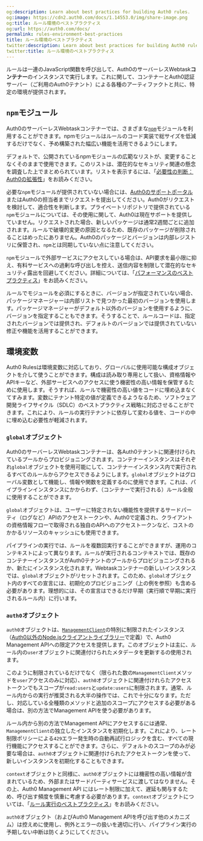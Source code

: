 ```yaml
---
og:description: Learn about best practices for building Auth0 rules.
og:image: https://cdn2.auth0.com/docs/1.14553.0/img/share-image.png
og:title: ルール環境のベストプラクティス
og:url: https://auth0.com/docs/
permalink: rules-environment-best-practices
title: ルール環境のベストプラクティス
twitter:description: Learn about best practices for building Auth0 rules.
twitter:title: ルール環境のベストプラクティス
---
```




ルールは一連のJavaScript関数を呼び出して、Auth0のサーバーレスWebtask**コンテナー**のインスタンスで実行します。これに関して、コンテナーとAuth0認証サーバー（ご利用のAuth0テナント）による各種のアーティファクトと共に、特定の環境が提供されます。

## `npm`モジュール

Auth0のサーバーレスWebtaskコンテナーでは、さまざまな[`npm`](https://www.npmjs.com/)モジュールを利用することができます。npmモジュールはルールのコード実装で総サイズを低減するだけでなく、予め構築された幅広い機能を活用できるようにします。

デフォルトで、公開されているnpmモジュールの広範なリストが、変更することなくそのままで使用できます。このリストは、潜在的なセキュリティ関連の懸念を調査した上でまとめられています。リストを表示するには、「[必要性の判断：Auth0の拡張性](https://auth0-extensions.github.io/canirequire/)」をお読みください。

必要な`npm`モジュールが提供されていない場合には、[Auth0のサポートポータル](https://support.auth0.com/)またはAuth0の担当者までリクエストを提出してください。Auth0がリクエストを検討して、適合性を判断します。プライベートリポジトリで提供されている`npm`モジュールについては、その使用に関して、Auth0は現在サポートを提供していません。リクエストされた場合、新しいパッケージは通常2週間ごとに追加されます。ルールで破壊的変更の原因となるため、既存のパッケージが削除されることはめったにありません。Auth0のパッケージとバージョンは内部レジストリに保管され、`npm`とは同期していない点に注意してください。

`npm`モジュールで外部サービスにアクセスしている場合は、API要求を最小限に抑え、有料サービスへの過剰な呼び出しを控え、送信内容を制限して潜在的なセキュリティ露出を回避してください。詳細については、「[パフォーマンスのベストプラクティス](/not-found/70zpztJMDHy4q0bwO4Xzgn/performance-best-practices)」をお読みください。

ルールでモジュールを必須にするときに、バージョンが指定されていない場合、パッケージマネージャーは内部リストで見つかった最初のバージョンを使用します。パッケージマネージャーがデフォルト以外のバージョンを使用するように、バージョンを指定することもできます。そうすることで、ルールコードは、指定されたバージョンでは提供され、デフォルトのバージョンでは提供されていない修正や機能を活用することができます。

## 環境変数

Auth0 Rulesは環境変数に対応しており、グローバルに使用可能な構成オブジェクトを介して使うことができます。構成は読み取り専用として扱い、資格情報やAPIキーなど、外部サービスへのアクセスに使う機密性の高い情報を保管するために使用します。そうすれば、ルールで機密性の高い値をコードに埋め込まなくてすみます。変数にテナント特定の値が定義できるようなるため、ソフトウェア開発ライフサイクル（SDLC）のベストプラクティス戦略に対応させることができます。これにより、ルールの実行テナントに依存して変わる値を、コードの中に埋め込む必要性が軽減されます。

### `global`オブジェクト

Auth0のサーバーレスWebtaskコンテナーは、各Auth0テナントに関連付けられているプールからプロビジョニングされます。コンテナーインスタンスはそれぞれ`global`オブジェクトを使用可能にして、コンテナーインスタンス内で実行されるすべてのルールからアクセスできるようにします。`global`オブジェクトはグローバル変数として機能し、情報や関数を定義するのに使用できます。これは、パイプラインインスタンスにかからわず、（コンテナーで実行される）ルール全般に使用することができます。



`global`オブジェクトは、ユーザーに特定されない機能性を提供するサードパーティ（ログなど）APIのアクセストークンや、Auth0で定義され、クライアントの資格情報フローで取得される独自のAPIへのアクセストークンなど、コストのかかるリソースのキャッシュにも使用できます。

パイプラインの実行では、ルールを複数回実行することができますが、運用のコンテキストによって異なります。ルールが実行されるコンテキストでは、既存のコンテナーインスタンスがAuth0テナントのプールからプロビジョニングされるか、新たにインスタンス化されます。Webtaskコンテナーの新しいインスタンスでは、`global`オブジェクトがリセットされます。このため、`global`オブジェクト内のすべての宣言には、初期化のプロビジョニング（上の例を参照）も含める必要があります。理想的には、その宣言はできるだけ早期（実行順で早期に実行されるルール内）に行います。

### `auth0`オブジェクト

`auth0`オブジェクトは、[`ManagementClient`](https://github.com/auth0/node-auth0#management-api-client)の特別に制限されたインスタンス（[Auth0以外のNode.jsクライアントライブラリー](https://github.com/auth0/node-auth0)で定義）で、Auth0 Management APIへの限定アクセスを提供します。このオブジェクトは主に、ルール内の`user`オブジェクトに関連付けられたメタデータを更新するの使用されます。

このように制限されているだけでなく（限られた数の`ManagementClient`メソッドを`user`アクセスのみに対応）、`auth0`オブジェクトに関連付けれらたアクセストークンでもスコープが`read:users`と`update:users`に制限されます。通常、ルール内からの実行が推奨される大半の操作では、これで十分になります。ただし、対応している全種類のメソッドと追加のスコープにアクセスする必要がある場合は、別の方法でManagement APIを使う必要があります。

ルール内から別の方法でManagement APIにアクセスするには通常、`ManagementClient`の独立したインスタンスを初期化します。これにより、レート制限ポリシーによる`429`エラー発生時の自動再試行ロジックを含む、すべての現行機能にアクセスすることができます。さらに、デフォルトのスコープのみが必要な場合は、`auth0`オブジェクトに関連付けられたアクセストークンを使って、新しいインスタンスを初期化することもできます。

`context`オブジェクトと同様に、`auth0`オブジェクトには機密性の高い情報が含まれているため、外部またはサードパーティサービスに渡してはなりません。その上、Auth0 Management API にはレート制限に加えて、遅延も関与するため、呼び出す頻度を慎重に考慮する必要があります。`context`オブジェクトについては、「[ルール実行のベストプラクティス](/rules-best-practices/rules-execution-best-practices)」をお読みください。

`auth0`オブジェクト（およびAuth0 Management APIを呼び出す他のメカニズム）は控えめに使用し、例外とエラーの扱いを適切に行い、パイプライン実行の予期しない中断は防くようにしてください。